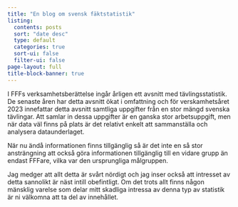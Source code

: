 ```yaml
---
title: "En blog om svensk fäktstatistik"
listing:
  contents: posts
  sort: "date desc"
  type: default
  categories: true
  sort-ui: false
  filter-ui: false
page-layout: full
title-block-banner: true
---
```


I FFFs verksamhetsberättelse ingår årligen ett avsnitt med tävlingsstatistik. De senaste åren har detta avsnitt ökat i omfattning och för verskamhetsåret 2023 innefattar detta avsnitt samtliga uppgifter från en stor mängd svenska tävlingar. Att samlar in dessa uppgifter är en ganska stor arbetsuppgift, men när data väl finns på plats är det relativt enkelt att sammanställa och analysera dataunderlaget.

När nu ändå informationen finns tillgänglig så är det inte en så stor ansträngning att också göra informationen tillgänglig till en vidare grupp än endast FFFare, vilka var den ursprungliga målgruppen.

Jag medger att allt detta är svårt nördigt och jag inser också att intresset av detta sannolikt är näst intill obefintligt. Om det trots allt finns någon mänsklig varelse som delar mitt skadliga intressa av denna typ av statistik är ni välkomna att ta del av innehållet.
